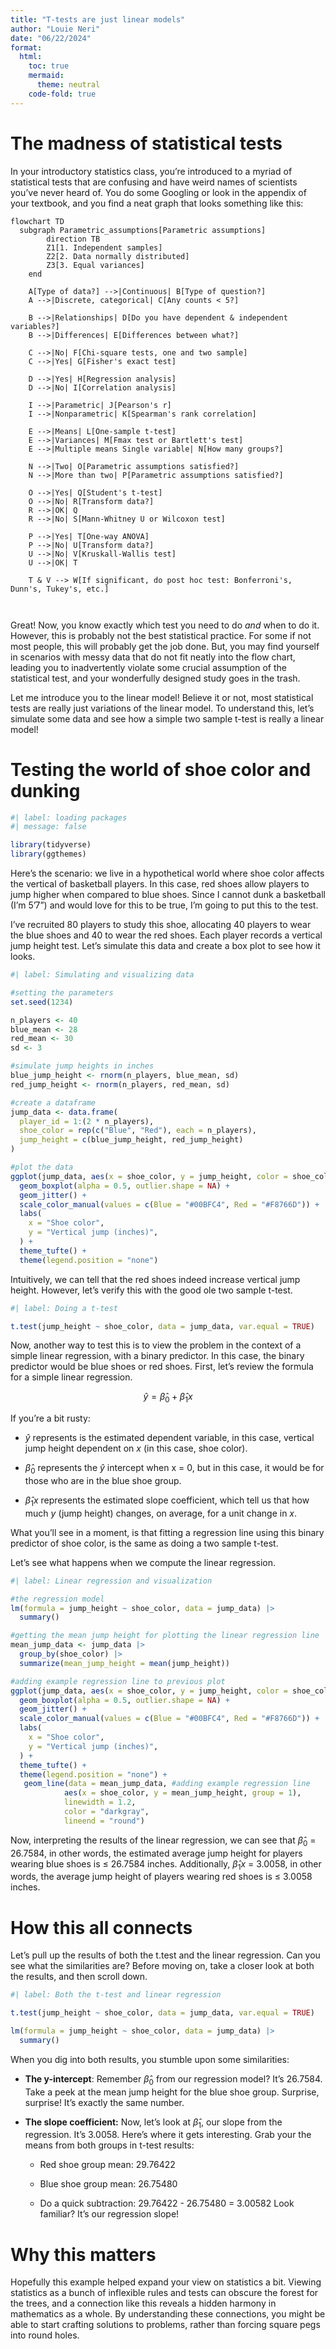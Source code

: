 ```yaml
---
title: "T-tests are just linear models"
author: "Louie Neri"
date: "06/22/2024"
format:
  html:
    toc: true
    mermaid:
      theme: neutral
    code-fold: true
---
```


# The madness of statistical tests

In your introductory statistics class, you're introduced to a myriad of statistical tests that are confusing and have weird names of scientists you've never heard of. You do some Googling or look in the appendix of your textbook, and you find a neat graph that looks something like this:

```mermaid
flowchart TD
  subgraph Parametric_assumptions[Parametric assumptions]
        direction TB
        Z1[1. Independent samples]
        Z2[2. Data normally distributed]
        Z3[3. Equal variances]
    end

    A[Type of data?] -->|Continuous| B[Type of question?]
    A -->|Discrete, categorical| C[Any counts < 5?]
    
    B -->|Relationships| D[Do you have dependent & independent variables?]
    B -->|Differences| E[Differences between what?]
    
    C -->|No| F[Chi-square tests, one and two sample]
    C -->|Yes| G[Fisher's exact test]
    
    D -->|Yes| H[Regression analysis]
    D -->|No| I[Correlation analysis]
    
    I -->|Parametric| J[Pearson's r]
    I -->|Nonparametric| K[Spearman's rank correlation]
    
    E -->|Means| L[One-sample t-test]
    E -->|Variances| M[Fmax test or Bartlett's test]
    E -->|Multiple means Single variable| N[How many groups?]
    
    N -->|Two| O[Parametric assumptions satisfied?]
    N -->|More than two| P[Parametric assumptions satisfied?]
    
    O -->|Yes| Q[Student's t-test]
    O -->|No| R[Transform data?]
    R -->|OK| Q
    R -->|No| S[Mann-Whitney U or Wilcoxon test]
    
    P -->|Yes| T[One-way ANOVA]
    P -->|No| U[Transform data?]
    U -->|No| V[Kruskall-Wallis test]
    U -->|OK| T
    
    T & V --> W[If significant, do post hoc test: Bonferroni's, Dunn's, Tukey's, etc.]
    
    
```

Great! Now, you know exactly which test you need to do *and* when to do it. However, this is probably not the best statistical practice. For some if not most people, this will probably get the job done. But, you may find yourself in scenarios with messy data that do not fit neatly into the flow chart, leading you to inadvertently violate some crucial assumption of the statistical test, and your wonderfully designed study goes in the trash.

Let me introduce you to the linear model! Believe it or not, most statistical tests are really just variations of the linear model. To understand this, let's simulate some data and see how a simple two sample t-test is really a linear model!

# Testing the world of shoe color and dunking

```r
#| label: loading packages
#| message: false

library(tidyverse)
library(ggthemes)
```

Here's the scenario: we live in a hypothetical world where shoe color affects the vertical of basketball players. In this case, red shoes allow players to jump higher when compared to blue shoes. Since I cannot dunk a basketball (I'm 5'7") and would love for this to be true, I'm going to put this to the test.

I've recruited 80 players to study this shoe, allocating 40 players to wear the blue shoes and 40 to wear the red shoes. Each player records a vertical jump height test. Let's simulate this data and create a box plot to see how it looks.

```r
#| label: Simulating and visualizing data

#setting the parameters
set.seed(1234)

n_players <- 40
blue_mean <- 28
red_mean <- 30
sd <- 3

#simulate jump heights in inches
blue_jump_height <- rnorm(n_players, blue_mean, sd)
red_jump_height <- rnorm(n_players, red_mean, sd)

#create a dataframe
jump_data <- data.frame(
  player_id = 1:(2 * n_players),
  shoe_color = rep(c("Blue", "Red"), each = n_players),
  jump_height = c(blue_jump_height, red_jump_height)
)

#plot the data
ggplot(jump_data, aes(x = shoe_color, y = jump_height, color = shoe_color)) +
  geom_boxplot(alpha = 0.5, outlier.shape = NA) + 
  geom_jitter() +
  scale_color_manual(values = c(Blue = "#00BFC4", Red = "#F8766D")) +
  labs(
    x = "Shoe color",
    y = "Vertical jump (inches)",
  ) +
  theme_tufte() +
  theme(legend.position = "none")

```

Intuitively, we can tell that the red shoes indeed increase vertical jump height. However, let's verify this with the good ole two sample t-test.

```r
#| label: Doing a t-test

t.test(jump_height ~ shoe_color, data = jump_data, var.equal = TRUE)
```

Now, another way to test this is to view the problem in the context of a simple linear regression, with a binary predictor. In this case, the binary predictor would be blue shoes or red shoes. First, let's review the formula for a simple linear regression.

$$
 \hat{y} = \hat{\beta}_0 + \hat{\beta}_1x
$$

If you're a bit rusty:

-   $\hat{y}$ represents is the estimated dependent variable, in this case, vertical jump height dependent on $x$ (in this case, shoe color).

-   $\hat{\beta}_0$ represents the $\hat{y}$ intercept when x = 0, but in this case, it would be for those who are in the blue shoe group.

-   $\hat{\beta}_1x$ represents the estimated slope coefficient, which tell us that how much $y$ (jump height) changes, on average, for a unit change in $x$.

What you'll see in a moment, is that fitting a regression line using this binary predictor of shoe color, is the same as doing a two sample t-test.

Let's see what happens when we compute the linear regression.

```r
#| label: Linear regression and visualization

#the regression model
lm(formula = jump_height ~ shoe_color, data = jump_data) |> 
  summary()

#getting the mean jump height for plotting the linear regression line
mean_jump_data <- jump_data |> 
  group_by(shoe_color) |> 
  summarize(mean_jump_height = mean(jump_height))

#adding example regression line to previous plot
ggplot(jump_data, aes(x = shoe_color, y = jump_height, color = shoe_color)) +
  geom_boxplot(alpha = 0.5, outlier.shape = NA) + 
  geom_jitter() +
  scale_color_manual(values = c(Blue = "#00BFC4", Red = "#F8766D")) +
  labs(
    x = "Shoe color",
    y = "Vertical jump (inches)",
  ) +
  theme_tufte() +
  theme(legend.position = "none") +
   geom_line(data = mean_jump_data, #adding example regression line
            aes(x = shoe_color, y = mean_jump_height, group = 1),
            linewidth = 1.2,
            color = "darkgray",
            lineend = "round")
```

Now, interpreting the results of the linear regression, we can see that $\hat{\beta}_0$ = 26.7584, in other words, the estimated average jump height for players wearing blue shoes is ≤ 26.7584 inches. Additionally, $\hat{\beta}_1x$ = 3.0058, in other words, the average jump height of players wearing red shoes is ≤ 3.0058 inches.

# How this all connects

Let's pull up the results of both the t.test and the linear regression. Can you see what the similarities are? Before moving on, take a closer look at both the results, and then scroll down.

```r
#| label: Both the t-test and linear regression

t.test(jump_height ~ shoe_color, data = jump_data, var.equal = TRUE)

lm(formula = jump_height ~ shoe_color, data = jump_data) |> 
  summary()

```

When you dig into both results, you stumble upon some similarities:

-   **The y-intercept**: Remember $\hat{\beta}_0$ from our regression model? It's 26.7584. Take a peek at the mean jump height for the blue shoe group. Surprise, surprise! It's exactly the same number.

-   **The slope coefficient:** Now, let's look at $\hat{\beta}_1$, our slope from the regression. It's 3.0058. Here's where it gets interesting. Grab your the means from both groups in t-test results:

    -   Red shoe group mean: 29.76422

    -   Blue shoe group mean: 26.75480

    -   Do a quick subtraction: 29.76422 - 26.75480 = 3.00582 Look familiar? It's our regression slope!

# Why this matters

Hopefully this example helped expand your view on statistics a bit. Viewing statistics as a bunch of inflexible rules and tests can obscure the forest for the trees, and a connection like this reveals a hidden harmony in mathematics as a whole. By understanding these connections, you might be able to start crafting solutions to problems, rather than forcing square pegs into round holes.
